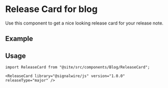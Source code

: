# Release Card for blog

Use this component to get a nice looking release card for your release note.

## Example


<ReleaseCard library="@signalwire/js" version="1.0.0" releaseType="major" />

<ReleaseCard library="@signalwire/realtime" version="1.1.0" releaseType="minor" />

<ReleaseCard library="@signalwire/fabric" version="1.0.1" releaseType="patch" />


## Usage

```mdx
import ReleaseCard from "@site/src/components/Blog/ReleaseCard";

<ReleaseCard library="@signalwire/js" version="1.0.0" releaseType="major" />
```